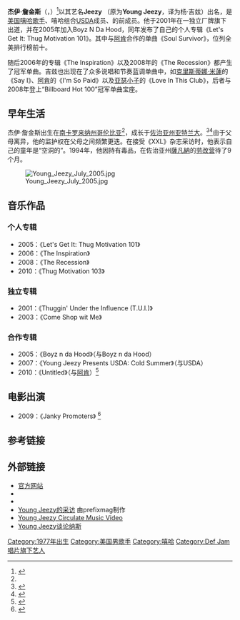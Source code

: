 {{NoteTA
| G1 = People
| G2 = USState
| G3 = Show
| G4 = Music
}}
{{Infobox musical artist
|Name = Jeezy
|Background = solo_singer
|Img = Young Jeezy July 2005.jpg
|Img_capt = 
|Birth_name = 杰伊·詹金斯
|英文名 = Jay Jenkins
|Alias = 
|Born = {{birth date and age|1977|10|12}}<br>[[南卡罗来纳州|南卡罗来纳州]][[哥伦比亚_(南卡罗来纳州)|哥伦比亚]]
|Died =
|Origin = [[美国|美国]][[佐治亚州|佐治亚州]][[亚特兰大|亚特兰大]]
|Genre = [[嘻哈音乐|嘻哈音乐]]
|Occupation = [[嘻哈歌手|嘻哈歌手]]、作曲人
|Years_active = 2001至今
|Label = CTE World/Def Jam
|Associated_acts = {{plainlist}}
* [[T.I.|T.I.]]
* [[扬巴克|扬巴克]]<!-- en:Young Buck -->
* [[DJ卡利|DJ卡利]]<!-- en:DJ Khaled -->
* [[USDA|USDA]]
* [[阿肯|阿肯]]
* [[小韦恩|小韦恩]]
* [[Ludacris|Ludacris]]
* [[瑞克·罗斯|瑞克·罗斯]]<!-- en:Rick Ross -->
* [[Birdman|Birdman]]<!-- en:Birdman -->
* [[杨·德罗|杨·德罗]]<!-- en: Young Dro -->
* [[Boyz_N_Da_Hood|Boyz N Da Hood]]<!-- en:Boyz N Da Hood -->
* [[亚瑟小子|亚瑟小子]]
* [[纳斯|纳斯]]
* [[Jay-Z|Jay-Z]]
{{endplainlist}}
|URL = youngjeezy.defjam.com
}}
'''杰伊·詹金斯'''（{{lang-en|'''Jay Jenkins'''}}，{{bd|1977年|10月12日}}）<ref name="allmusic">{{cite web|last=Kellman|first=Andy|url=http://www.allmusic.com/artist/young-jeezy-p640485|title=Young Jeezy: Biography|accessdate=2009-01-16|date=2008|publisher=allmusic|archive-date=2012-02-18|archive-url=https://web.archive.org/web/20120218165118/http://www.allmusic.com/artist/young-jeezy-p640485|dead-url=no}}</ref>以其艺名'''Jeezy''' （原为'''Young Jeezy'''，译为杨·吉兹）出名，是[[美国|美国]][[嘻哈歌手|嘻哈歌手]]、嘻哈组合[[USDA|USDA]]成员、{{link-en|Boyz N Da Hood|Boyz N Da Hood}}的前成员。他于2001年在一独立厂牌旗下出道，并在2005年加入Boyz N Da Hood，同年发布了自己的个人专辑《Let's Get It: Thug Motivation 101》。其中与[[阿肯|阿肯]]合作的单曲《Soul Survivor》，位列全美排行榜前十。

随后2006年的专辑《The Inspiration》以及2008年的《The Recession》都产生了冠军单曲。吉兹也出现在了众多说唱和节奏蓝调单曲中，如[[克里斯蒂娜·米蓮|克里斯蒂娜·米蓮]]的《Say I》、[[阿肯|阿肯]]的《I'm So Paid》以及[[亚瑟小子|亚瑟小子]]的《Love In This Club》，后者与2008年登上“Billboard Hot 100”冠军单曲宝座。

== 早年生活 ==
杰伊·詹金斯出生在[[南卡罗来纳州|南卡罗来纳州]][[哥伦比亚_(南卡罗来纳州)|哥伦比亚]]<ref name="allmusic"/>，成长于[[佐治亚州|佐治亚州]][[亚特兰大|亚特兰大]]。<ref name="HIF">{{cite web|url=http://www.mtv.com/news/yhif/young_jeezy/|title=Young Jeezy|last=Reid|first=Shaheem|date=June 1, 2005|work=You Hear It First|publisher=MTV News|accessdate=April 1, 2010|archive-date=2013-06-24|archive-url=https://www.webcitation.org/6HccUJLp0?url=http://www.mtv.com/news/yhif/young_jeezy/|dead-url=no}}</ref><ref name="Mouth">{{cite web|url=http://www.mtv.com/bands/y/young_jeezy/young_jeezy_inw_050801/|title=Young Jeezy: Putting His Mouth Where His Money Is|last=Reid|first=Shaheem|date=August 1, 2005|publisher=MTV News|accessdate=April 1, 2010|archive-date=2013-06-24|archive-url=https://www.webcitation.org/6HccVqAvk?url=http://www.mtv.com/bands/y/young_jeezy/young_jeezy_inw_050801/|dead-url=no}}</ref>由于父母离异，他的监护权在父母之间频繁更迭。在接受《XXL》杂志采访时，他表示自己的童年是“空洞的”。1994年，他因持有毒品，在佐治亚州[[薩凡納|薩凡納]]的[[劳改营|劳改营]]{{里}}待了9个月。

[[File:Young_Jeezy_July_2005.jpg|thumb]]

== 音乐作品 ==
=== 个人专辑 ===
* 2005：《Let's Get It: Thug Motivation 101》
* 2006：《The Inspiration》
* 2008：《The Recession》
* 2010：《Thug Motivation 103》

=== 独立专辑 ===
* 2001：《Thuggin' Under the Influence (T.U.I.)》
* 2003：《Come Shop wit Me》

=== 合作专辑 ===
* 2005：《Boyz n da Hood》（与Boyz n da Hood）
* 2007：《Young Jeezy Presents USDA: Cold Summer》（与USDA）
* 2010：《Untitled》（与[[阿肯|阿肯]]）<ref>{{Cite web |url=http://www.desihits.com/blog/article/akon-and-young-jeezy-working-on-new-album-together-20090121 |title=存档副本 |access-date=2010-02-20 |archive-url=https://web.archive.org/web/20091114004945/http://www.desihits.com/blog/article/akon-and-young-jeezy-working-on-new-album-together-20090121 |archive-date=2009-11-14 |dead-url=yes }}</ref>

== 电影出演 ==
* 2009：《Janky Promoters》 <ref>{{Cite web |url=http://www.hiphopdx.com/index/news/id.7285/title.jeezy-talks-movie-with-ice-cube-remix-with-jay-z |title=Jeezy Talks Movie With Ice Cube, Remix With Jay-Z |access-date=2010-02-20 |archive-date=2013-09-04 |archive-url=https://web.archive.org/web/20130904175825/http://www.hiphopdx.com/index/news/id.7285/title.jeezy-talks-movie-with-ice-cube-remix-with-jay-z |dead-url=no }}</ref>


== 参考链接 ==
{{reflist}}

== 外部链接 ==
{{Commonscat|Young Jeezy}}
* [https://web.archive.org/web/20061114231350/http://www.defjam.com/site/artist_home.php?artist_id=567 官方网站]
* {{imdb name |id=2061923}}
* {{myspace|youngjeezy}}
* [http://www.prefixmag.com/features/Y/young-jeezy/457 Young Jeezy的采访] {{Wayback|url=http://www.prefixmag.com/features/Y/young-jeezy/457 |date=20071203184918 }} 由prefixmag制作
* [https://web.archive.org/web/20110714141013/http://www.musicvideolife.com/young-jeezy-circulate-video_d250749b7.html Young Jeezy Circulate Music Video]	
* [https://web.archive.org/web/20100108080137/http://www.sohh.com/articles/article.php/10421 Young Jeezy谈论纳斯]

{{Authority control}}
{{DEFAULTSORT:Young Jeezy}}

[[Category:1977年出生|Category:1977年出生]]
[[Category:美国男歌手|Category:美国男歌手]]
[[Category:嘻哈|Category:嘻哈]]
[[Category:Def_Jam唱片旗下艺人|Category:Def Jam唱片旗下艺人]]